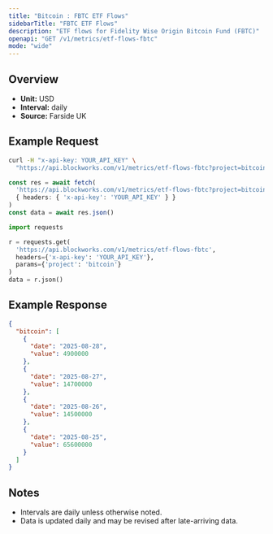```yaml
---
title: "Bitcoin : FBTC ETF Flows"
sidebarTitle: "FBTC ETF Flows"
description: "ETF flows for Fidelity Wise Origin Bitcoin Fund (FBTC)"
openapi: "GET /v1/metrics/etf-flows-fbtc"
mode: "wide"
---
```


## Overview

- **Unit:** USD
- **Interval:** daily
- **Source:** Farside UK

## Example Request

<CodeGroup>

```bash cURL
curl -H "x-api-key: YOUR_API_KEY" \
  "https://api.blockworks.com/v1/metrics/etf-flows-fbtc?project=bitcoin"
```

```typescript TypeScript
const res = await fetch(
  'https://api.blockworks.com/v1/metrics/etf-flows-fbtc?project=bitcoin',
  { headers: { 'x-api-key': 'YOUR_API_KEY' } }
)
const data = await res.json()
```

```python Python
import requests

r = requests.get(
  'https://api.blockworks.com/v1/metrics/etf-flows-fbtc',
  headers={'x-api-key': 'YOUR_API_KEY'},
  params={'project': 'bitcoin'}
)
data = r.json()
```

</CodeGroup>

## Example Response

```json
{
  "bitcoin": [
    {
      "date": "2025-08-28",
      "value": 4900000
    },
    {
      "date": "2025-08-27",
      "value": 14700000
    },
    {
      "date": "2025-08-26",
      "value": 14500000
    },
    {
      "date": "2025-08-25",
      "value": 65600000
    }
  ]
}
```

## Notes
- Intervals are daily unless otherwise noted.
- Data is updated daily and may be revised after late-arriving data.
